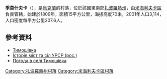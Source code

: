 {{coord|47|11|6|N|35|7|0|E|scale:100000|display=title}}

'''季莫什夫卡'''（{{lang-uk|Тимошівка}}），是[[烏克蘭|烏克蘭]]的村落，位於該國東南部[[扎波羅熱州|扎波羅熱州]]，由[[米海利夫卡區|米海利夫卡區]]負責管轄，始建於1809年，面積15平方公里，海拔高度70米，2001年人口3,114，人口密度每平方公里207.6人。

==參考資料==
*[http://w1.c1.rada.gov.ua/pls/z7502/A005?rdat1=07.09.2011&rf7571=12573 Тимошівка]{{dead link|date=2017年12月 |bot=InternetArchiveBot |fix-attempted=yes }}
* [https://web.archive.org/web/20101028102912/http://www.igsu.org.ua/Zaporozhskaja.obl/Mihajlovskij.rajon/Timoszovka.html Історія міст та сіл УРСР (рос.)]
* [http://weather.in.ua/ua/zaporozhskaja/26123 Погода в селі Тимошівка]{{Wayback|url=http://weather.in.ua/ua/zaporozhskaja/26123 |date=20170410220135 }}

{{DEFAULTSORT:Тимошівка}}
[[Category:扎波羅熱州村落|Category:扎波羅熱州村落]]
[[Category:米海利夫卡區村落|Category:米海利夫卡區村落]]


{{Zaporizhia-geo-stub}}